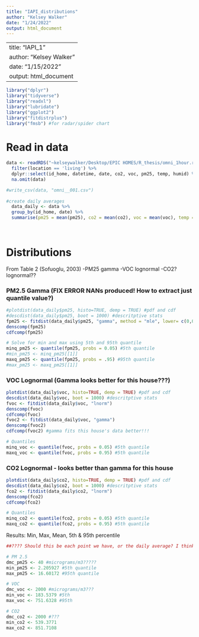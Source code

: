 ```yaml
---
title: "IAPI_distributions"
author: "Kelsey Walker"
date: "1/24/2022"
output: html_document
---
```


---
title: "IAPI_1"
author: "Kelsey Walker"
date: "1/15/2022"
output: html_document
---

```r
library("dplyr")
library("tidyverse")
library("readxl")
library("lubridate")
library("ggplot2")
library("fitdistrplus")
library("fmsb") #for radar/spider chart
```

# Read in data
```r
data <- readRDS("~kelseywalker/Desktop/EPIC HOMES/R_thesis/omni_1hour.rds") %>% 
  filter(location == 'living') %>%
  dplyr::select(id_home, datetime, date, co2, voc, pm25, temp, humid) %>%
  na.omit(data)

#write_csv(data, "omni__001.csv")
 
#create daily averages
  data_daily <- data %>%
  group_by(id_home, date) %>%
  summarise(pm25 = mean(pm25), co2 = mean(co2), voc = mean(voc), temp = mean(temp), humid = mean(humid))
    
  
```

  
# Distributions
From Table 2 (Sofuoglu, 2003)
-PM25 gamma
-VOC lognormal
-CO2? lognormal??

### PM2.5 Gamma (FIX ERROR NANs produced! How to extract just quantile value?)
```r
#plotdist(data_daily$pm25, histo=TRUE, demp = TRUE) #pdf and cdf
#descdist(data_daily$pm25, boot = 1000) #descritptive stats
fpm25 <- fitdist(data_daily$pm25, "gamma", method = "mle", lower= c(0,0), start = list(scale = 1, shape = 1))
denscomp(fpm25)
cdfcomp(fpm25)

# Solve for min and max using 5th and 95th quantile
minq_pm25 <- quantile(fpm25, probs = 0.05) #5th quantile
#min_pm25 <- minq_pm25[[1]]
maxq_pm25 <- quantile(fpm25, probs = .95) #95th quantile
#max_pm25 <- maxq_pm25[[1]]
```

### VOC Lognormal (Gamma looks better for this house???)
```r
plotdist(data_daily$voc, histo=TRUE, demp = TRUE) #pdf and cdf
descdist(data_daily$voc, boot = 1000) #descritptive stats
fvoc <- fitdist(data_daily$voc, "lnorm")
denscomp(fvoc)
cdfcomp(fvoc)
fvoc2 <- fitdist(data_daily$voc, "gamma")
denscomp(fvoc2)
cdfcomp(fvoc2) #gamma fits this house's data better!!!

# Quantiles
minq_voc <- quantile(fvoc, probs = 0.05) #5th quantile
maxq_voc <- quantile(fvoc, probs = 0.95) #5th quantile
```

### CO2 Lognormal - looks better than gamma for this house
```r
plotdist(data_daily$co2, histo=TRUE, demp = TRUE) #pdf and cdf
descdist(data_daily$co2, boot = 1000) #descritptive stats
fco2 <- fitdist(data_daily$co2, "lnorm")
denscomp(fco2)
cdfcomp(fco2)

# Quantiles
minq_co2 <- quantile(fco2, probs = 0.05) #5th quantile
maxq_co2 <- quantile(fco2, probs = 0.95) #5th quantile

```

Results:
Min, Max, Mean, 5th & 95th percentile
```r
##???? Should this be each point we have, or the daily average? I think it should be for daily average.

# PM 2.5
dmc_pm25 <- 40 #micrograms/m3????? 
min_pm25 <- 2.205927 #5th quantile
max_pm25 <- 16.60172 #95th quantile

# VOC
dmc_voc <- 2000 #micrograms/m3???
min_voc <- 183.5379 #5th
max_voc <- 751.6328 #95th

# CO2
dmc_co2 <- 2000 #???
min_co2 <- 539.3771
max_co2 <- 851.7108

```





